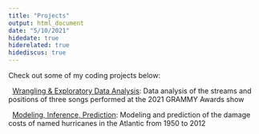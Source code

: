 ```yaml
---
title: "Projects"
output: html_document
date: "5/10/2021"
hidedate: true
hiderelated: true
hidediscus: true
---
```


Check out some of my coding projects below:


<i class="fa fa-signal"></i> &nbsp; [Wrangling & Exploratory Data Analysis](/project/project1/): Data analysis of the streams and positions of three songs performed at the 2021 GRAMMY Awards show

<i class="fa fa-line-chart"></i> &nbsp; [Modeling, Inference, Prediction](/project/project2/): Modeling and prediction of the damage costs of named hurricanes in the Atlantic from 1950 to 2012

<!--
<i class="fa fa-pie-chart"></i> 
<i class="fa fa-tasks"></i> 
-->
